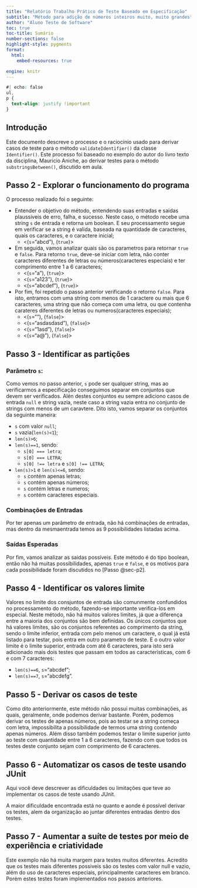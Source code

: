 ```yaml
---
title: "Relatório Trabalho Prático de Teste Baseado em Especificação"
subtitle: "Método para adição de números inteiros muito, muito grandes"
author: "Aluno Teste de Software"
toc: true
toc-title: Sumário
number-sections: false
highlight-style: pygments
format: 
  html:
    embed-resources: true

engine: knitr
---
```


```css
#| echo: false
ul,
p {
  text-align: justify !important
}
```


## Introdução

Este documento descreve o processo e o raciocínio usado para derivar casos de teste para o método ``validateIdentifier()`` da classe ``Identifier()``. Este processo foi baseado no exemplo do autor do livro texto da disciplina, Mauricio Aniche, ao derivar testes para o método ``substringsBetween()``, discutido em aula.


## Passo 2 - Explorar o funcionamento do programa {#sec-p2}

O processo realizado foi o seguinte:

- Entender o objetivo do método, entendendo suas entradas e saidas plaussiveis de erro, falha, e sucesso. Neste caso, o método recebe uma string ``s`` de entrada e retorna um boolean. E seu processamento segue em verificar se a string é valida, baseada na quantidade de caracteres, quais os caracteres, e o caractere inicial;
  - <(``s``="abcd"), (``true``)>
- Em seguida, vamos analizar quais são os parametros para retornar ``true`` e ``false``. Para retorno ``true``, deve-se iniciar com letra, não conter caracteres diferentes de letras ou números(caracteres especiais) e ter comprimento entre 1 a 6 caracteres;
  - <(``s``="a"), (``true``)>
  - <(``s``="a123"), (``true``)>
  - <(``s``="abcdef"), (``true``)>
- Por fim, foi repetido o passo anterior verificando o retorno ``false``. Para isto, entramos com uma string com menos de 1 caractere ou mais que 6 caracteres, uma string que não começa com uma letra, ou que contenha carateres diferentes de letras ou numeros(caracteres especiais);
  - <(``s``=""), (``false``)>
  - <(``s``="asdasdasd"), (``false``)>
  - <(``s``="1asd"), (``false``)>
  - <(``s``="a@"), (``false``)>

## Passo 3 - Identificar as partições

### Parâmetro ``s``: 
  
Como vemos no passo anterior, ``s`` pode ser qualquer string, mas ao verificarmos a especificação conseguimos separar em conjuntos que devem ser verificados. Alén destes conjuntos eu sempre adiciono casos de entrada ``null`` e string vazia, neste caso a string vazia entra no conjunto de strings com menos de um caravtere. Dito isto, vamos separar os conjuntos da seguinte maneira:

- ``s`` com valor ``null``;
- ``s`` vazia(``len(s)<1``);
- ``len(s)>6``;
- ``len(s)==1``, sendo:
  - ``s[0] === letra``;
  - ``s[0] === LETRA``;
  - ``s[0] !== letra`` e ``s[0] !== LETRA``;
- ``len(s)>1`` e ``len(s)<=6``, sendo:
  - ``s`` contém apenas letras;
  - ``s`` contém apenas números;
  - ``s`` contém letras e numeros;
  - ``s`` contém caracteres especiais.



### Combinações de Entradas

Por ter apenas um parâmetro de entrada, não há  combinações de entradas, mas dentro da mesmaentrada temos as 9 possibilidades listadas acima.


### Saídas Esperadas

Por fim, vamos analizar as saidas possíveis. Este método é do tipo boolean, então não há muitas possibilidades, apenas ``true`` e ``false``, e os motivos para cada possibilidade foram discutidos no [Passo @sec-p2].


## Passo 4 - Identificar os valores limite

Valores no limite dos consjuntos de entrada são comunmente confundidos no processamento do método, fazendo-se importante verifica-los em especial. Neste método, não há muitos valores limites, já que a diferença entre a maioria dos conjuntos são bem definidas. Os únicos conjuntos que há valores limites, são os conjuntos referentes ao comprimento da string, sendo o limite inferior, entrada com pelo menos um caractere, o qual já está listado para testar, pois entra em outro parametro de teste. E o outro valor limite é o limite superior, entrada com até 6 caracteres, para isto será adicionado mais dois testes que passam em todos as características, com 6 e com 7 caracteres:

- ``len(s)==6``, ``s``="abcdef";
- ``len(s)==7``, ``s``="abcdefg".


## Passo 5 -  Derivar os casos de teste

Como dito anteriormente, este método não possui muitas combinações, as quais, geralmente, onde podemos derivar bastante. Porém, podemos derivar os testes de apenas números, pois ao testar se a string começa com letra, impossibilita a possibilidade de termos uma string contendo apenas números. Além disso também podemos testar o limite superior junto ao teste com quantidade entre 1 a 6 caracteres, fazendo com que todos os testes deste conjunto sejam com comprimento de 6 caracteres.


## Passo 6 - Automatizar os casos de teste usando JUnit

::: {.callout-note}
Aqui você deve descrever as dificuldades ou limitações que teve ao implementar os casos de teste usando JUnit.
:::

A maior dificuldade encontrada está no quanto e aonde é possível derivar os testes, alem da organização ao juntar diferentes entradas dentro dos testes. 

## Passo 7 - Aumentar a suíte de testes por meio de experiência e criatividade

Este exemplo não há muita margem para testes muitos diferentes. Acredito que os testes mais diferentes possiveis são os testes com valor null e vazio, além do uso de caracteres especiais, principalmente caracteres em branco. Porém estes testes foram implementados nos passos anteriores.